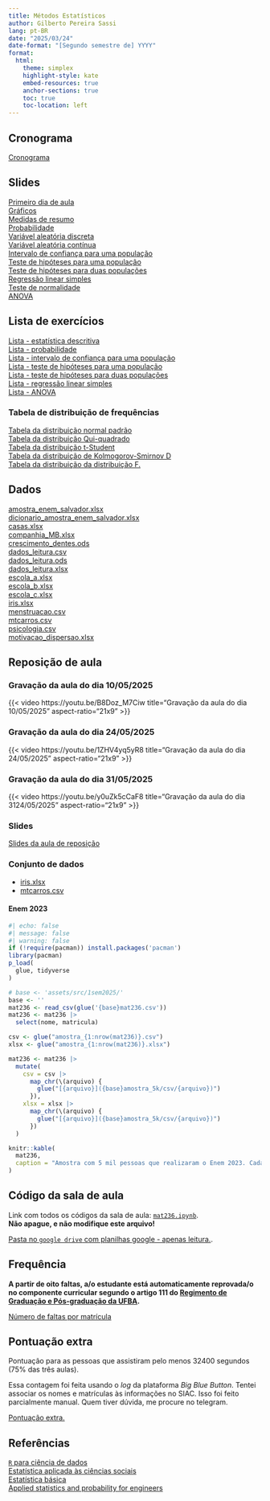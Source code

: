 ```yaml
---
title: Métodos Estatísticos 
author: Gilberto Pereira Sassi
lang: pt-BR
date: "2025/03/24"
date-format: "[Segundo semestre de] YYYY"
format:
  html:
    theme: simplex
    highlight-style: kate
    embed-resources: true
    anchor-sections: true
    toc: true
    toc-location: left
---
```


## Cronograma

[Cronograma](https://docs.google.com/spreadsheets/d/1ezLMtEENeh-uinSZOcy9nu0gBEmFbSRRVt3olFIr8uo/edit?usp=drive_link){target="_blank"}

## Slides

[Primeiro dia de aula](primeiro-dia-mat236.pdf)<br>
[Gráficos](graficos.pdf){target="_blank"}<br>
[Medidas de resumo](medidasResumo.pdf){target="_blank"}<br>
[Probabilidade](introProb.pdf){target="_blank"}<br>
[Variável aleatória discreta](varDiscreta.pdf){target="_blank"}<br>
[Variável aleatória contínua](varContinua.pdf){target="_blank"}<br>
[Intervalo de confiança para uma população](intervaloConfianca.pdf){target="_blank"}<br>
[Teste de hipóteses para uma população](testeHipoteses.pdf){target="_blank"}<br>
[Teste de hipóteses para duas populações](testeHipoteses2pop.pdf){target="_blank"}<br>
[Regressão linear simples](regressao-linear-simples.pdf){target="_blank"}<br>
[Teste de normalidade](normalidade.pdf){target="_blank"}<br>
[ANOVA](anova.pdf){target="_blank"}

## Lista de exercícios

[Lista - estatística descritiva](lista_est_descr.pdf){target="_blank"}<br>
[Lista - probabilidade](lista_prob.pdf){target="_blank"}<br>
[Lista - intervalo de confiança para uma população](lista-ex-ic.pdf){target="_blank"}<br>
[Lista - teste de hipóteses para uma população](lista-test-1-pop.pdf){target="_blank"}<br>
[Lista - teste de hipóteses para duas populações](lista-test-2-pop.pdf){target="_blank"}<br>
[Lista - regressão linear simples](regressao-linear-simples.pdf){target="_blank"}<br>
[Lista - ANOVA](anova.pdf)

### Tabela de distribuição de frequências

[Tabela da distribuição normal padrão](tabela-z.pdf){target="_blank"}<br>
[Tabela da distribuição Qui-quadrado](tabela-chi-square.pdf)<br>
[Tabela da distribuição t-Student](tabela-t-student.pdf)<br>
[Tabela da distribuição de Kolmogorov-Smirnov D](tabela-X.pdf)<br>
[Tabela da distribuição da distribuição F.](tabela-F.pdf)

## Dados

[amostra_enem_salvador.xlsx](amostra_enem_salvador.xlsx)<br>
[dicionario_amostra_enem_salvador.xlsx](dicionario_enem_2023.xlsx)<br>
[casas.xlsx](casas.xlsx)<br>
[companhia_MB.xlsx](companhia_MB.xlsx)<br>
[crescimento_dentes.ods](crescimento_dentes.ods)<br>
[dados_leitura.csv](dados_leitura.csv)<br>
[dados_leitura.ods](dados_leitura.ods)<br>
[dados_leitura.xlsx](dados_leitura.xlsx)<br>
[escola_a.xlsx](escola_a.xlsx)<br>
[escola_b.xlsx](escola_b.xlsx)<br>
[escola_c.xlsx](escola_c.xlsx)<br>
[iris.xlsx](iris.xlsx)<br>
[menstruacao.csv](menstruacao.csv)<br>
[mtcarros.csv](mtcarros.csv)<br>
[psicologia.csv](psicologia.csv)<br>
[motivacao_dispersao.xlsx](motivacao_dispersao.xlsx)

## Reposição de aula

### Gravação da aula do dia 10/05/2025

{{< video https://youtu.be/B8Doz_M7Ciw
    title="Gravação da aula do dia 10/05/2025"
    aspect-ratio="21x9" 
>}}

### Gravação da aula do dia 24/05/2025

{{< video https://youtu.be/1ZHV4yq5yR8
    title="Gravação da aula do dia 24/05/2025"
    aspect-ratio="21x9" 
>}}

### Gravação da aula do dia 31/05/2025

{{< video https://youtu.be/y0uZk5cCaF8
    title="Gravação da aula do dia 3124/05/2025"
    aspect-ratio="21x9" 
>}}


### Slides

[Slides da aula de reposição](slides.html){target="_blank"}


### Conjunto de dados

* [iris.xlsx](iris.xlsx)
* [mtcarros.csv](mtcarros.csv)

#### Enem 2023

```r
#| echo: false
#| message: false
#| warning: false
if (!require(pacman)) install.packages('pacman')
library(pacman)
p_load(
  glue, tidyverse
)

# base <- 'assets/src/1sem2025/'
base <- ''
mat236 <- read_csv(glue('{base}mat236.csv'))
mat236 <- mat236 |>
  select(nome, matricula)

csv <- glue("amostra_{1:nrow(mat236)}.csv")
xlsx <- glue("amostra_{1:nrow(mat236)}.xlsx")

mat236 <- mat236 |>
  mutate(
    csv = csv |>
      map_chr(\(arquivo) {
        glue("[{arquivo}]({base}amostra_5k/csv/{arquivo})")
      }),
    xlsx = xlsx |>
      map_chr(\(arquivo) {
        glue("[{arquivo}]({base}amostra_5k/csv/{arquivo})")
      })
  )

knitr::kable(
  mat236, 
  caption = "Amostra com 5 mil pessoas que realizaram o Enem 2023. Cada estudante tem sua própria amostra."
)
```

## Código da sala de aula

Link com todos os códigos da sala de aula: [`mat236.ipynb`](https://colab.research.google.com/drive/1At_RzgOUm1-_xW1ev_fC3QwuYKfQsP4f?usp=sharing){target="_blank"}. <br>
**Não apague, e não modifique este arquivo!**

[Pasta no `google drive` com planilhas google - apenas leitura.](https://drive.google.com/drive/folders/1GG2X985ByF_Zc0E0fJjfOl1Cn5CEoIIW?usp=sharing){target="_blank"}.

## Frequência

**A partir de oito faltas, a/o estudante está automaticamente reprovada/o no componente curricular segundo o artigo 111 do [Regimento de Graduação e Pós-graduação da UFBA](https://ea.ufba.br/wp-content/uploads/2020/06/UFBA-Regulamento-Ensino-.pdf){target="_blank"}.**

[Número de faltas por matrícula](https://docs.google.com/spreadsheets/d/1bHDxC1HFv58qlffcQCnJ-zsn7fmfWiGlhgnAFGoyELs/edit?usp=sharing){target="_blank"}

## Pontuação extra

Pontuação para as pessoas que assistiram pelo menos 32400 segundos (75% das três aulas).

Essa contagem foi feita usando o _log_ da plataforma _Big Blue Button_. Tentei associar os nomes e matrículas às informações no SIAC. Isso foi feito parcialmente manual. Quem tiver dúvida, me procure no telegram.

[Pontuação extra.](https://docs.google.com/spreadsheets/d/1G1LkoEp4w4alMVddgNuB72qJUV1dck5RmHB8kbW-t-U/edit?usp=sharing){target="_blank"}

## Referências

[`R` para ciência de dados](https://r4ds.hadley.nz/){target="_blank"}<br>
[Estatística aplicada às ciências sociais](estatistica-aplicada-barbetta.pdf){target="_blank"}<br>
[Estatística básica](estatistica-basica-bussab-morettin.pdf){target="_blank"}<br>
[Applied statistics and probability for engineers](applied-statistics-montgomery.pdf){target="_blank"}
